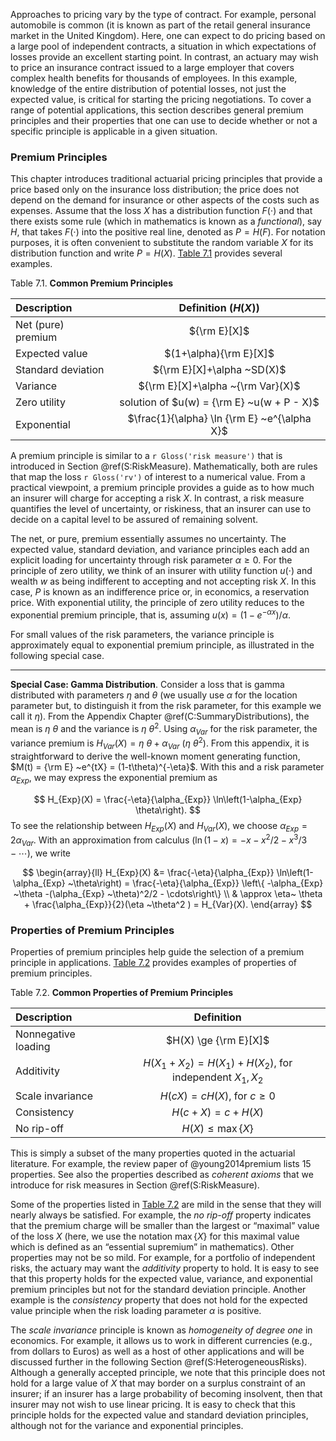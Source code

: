 <!-- ###  Premium Principles {#S:PremPrinciples} -->

Approaches to pricing vary by the type of contract. For example, personal automobile is common (it is known as part of the retail general insurance market in the United Kingdom). Here, one can expect to do pricing based on a large pool of independent contracts, a situation in which expectations of losses provide an excellent starting point. In contrast, an actuary may wish to price an insurance contract issued to a large employer that covers complex health benefits for thousands of employees. In this example, knowledge of the entire distribution of potential losses, not just the expected value, is critical for starting the pricing negotiations. To cover a range of potential applications, this section describes general premium principles and their properties that one can use to decide whether or not a specific principle is applicable in a given situation.


### Premium Principles

This chapter introduces traditional actuarial pricing principles that provide a price based only on the insurance loss distribution; the price does not depend on the demand for insurance or other aspects of the costs such as expenses. Assume that the loss $X$ has a distribution function $F(\cdot)$ and that there exists some rule (which in mathematics is known as a *functional*), say $H$, that takes $F(\cdot)$ into the positive real line, denoted as $P = H(F)$. For notation purposes, it is often convenient to substitute the random variable $X$ for its distribution function and write $P = H(X)$. [Table 7.1] provides several examples. 


[Table 7.1]:\#tab:71

<a id=tab:71></a>

Table 7.1. **Common Premium Principles**

  Description 		        Definition ($H(X)$)
  ------------------      ---------------------------------------------
  Net (pure) premium	    ${\rm E}[X]$ 
  Expected value		      $(1+\alpha){\rm E}[X]$ 
  Standard deviation	    ${\rm E}[X]+\alpha ~SD(X)$ 
  Variance		            ${\rm E}[X]+\alpha ~{\rm Var}(X)$ 
  Zero utility		        solution of $u(w) = {\rm E} ~u(w + P - X)$
  Exponential		          $\frac{1}{\alpha} \ln {\rm E} ~e^{\alpha X}$
  ------------------      ---------------------------------------------
  
  
A premium principle is similar to a `r Gloss('risk measure')` that is introduced in Section \@ref(S:RiskMeasure). Mathematically, both are rules that map the loss `r Gloss('rv')` of interest to a numerical value. From a practical viewpoint, a premium principle provides a guide as to how much an insurer will charge for accepting a risk $X$. In contrast, a risk measure quantifies the level of uncertainty, or riskiness, that an insurer can use to decide on a capital level to be assured of remaining solvent.

The net, or pure, premium essentially assumes no uncertainty. The expected value, standard deviation, and variance principles each add an explicit loading for uncertainty through risk parameter $\alpha \ge 0$. For the principle of zero utility, we think of an insurer with utility function $u(\cdot)$ and wealth *w* as being indifferent to accepting and not accepting risk $X$. In this case, $P$ is known as an indifference price or, in economics, a reservation price. With exponential utility, the principle of zero utility reduces to the exponential premium principle, that is, assuming $u(x) = (1-e^{-\alpha x})/\alpha$.

For small values of the risk parameters, the variance principle is approximately equal to exponential premium principle, as illustrated in the following special case.

***

**Special Case: Gamma Distribution**. Consider a loss that is gamma distributed with parameters $\eta$ and $\theta$ (we usually use $\alpha$ for the location parameter but, to distinguish it from the risk parameter, for this example we call it $\eta$). From the Appendix Chapter \@ref(C:SummaryDistributions), the mean is $\eta~ \theta$ and the variance is $\eta ~\theta^2$. Using $\alpha_{Var}$ for the risk parameter, the variance premium is  $H_{Var}(X) = \eta~ \theta+\alpha_{Var} ~(\eta ~\theta^2)$. From this appendix, it is straightforward to derive the well-known moment generating function, $M(t) = {\rm E} ~e^{tX} = (1-t\theta)^{-\eta}$. With this and a risk parameter $\alpha_{Exp}$, we may express the exponential premium as 

$$
H_{Exp}(X) = \frac{-\eta}{\alpha_{Exp}} \ln\left(1-\alpha_{Exp} \theta\right).
$$
To see the relationship between $H_{Exp}(X)$ and $H_{Var}(X)$, we choose $\alpha_{Exp} = 2 \alpha_{Var}$. With an approximation from calculus ($\ln(1-x) = -x - x^2/2 - x^3/3 - \cdots$), we write

$$
\begin{array}{ll}
H_{Exp}(X) &= \frac{-\eta}{\alpha_{Exp}} \ln\left(1-\alpha_{Exp} ~\theta\right) 
= \frac{-\eta}{\alpha_{Exp}} \left\{ -\alpha_{Exp} ~\theta -(\alpha_{Exp} ~\theta)^2/2 - \cdots\right\} \\
& \approx \eta~ \theta + \frac{\alpha_{Exp}}{2}(\eta ~\theta^2 ) 
= H_{Var}(X). 
\end{array}
$$


### Properties of Premium Principles

Properties of premium principles help guide the selection of a premium principle in applications. [Table 7.2] provides examples of properties of premium principles.

[Table 7.2]:\#tab:72

<a id=tab:72></a>

Table 7.2. **Common Properties of Premium Principles**


  Description 		      Definition 
  -------------------   ----------------------------------------------------------
  Nonnegative loading 	$H(X) \ge {\rm E}[X]$
  Additivity 		        $H(X_1+X_2) = H(X_1) + H(X_2)$, for independent $X_1, X_2$
  Scale invariance 	    $H(cX) = c H(X)$, for $c \ge 0$
  Consistency 		      $H(c+X) = c + H(X)$
  No rip-off 		        $H(X) \le \max \{X\}$
  -------------------   ----------------------------------------------------------

This is simply a subset of the many properties quoted in the actuarial literature. For example, the review paper of @young2014premium lists 15 properties. See also the properties described as *coherent axioms* that we introduce for risk measures in Section \@ref(S:RiskMeasure).

Some of the properties listed in [Table 7.2] are mild in the sense that they will nearly always be satisfied. For example, the *no rip-off* property indicates that the premium charge will be smaller than the largest or "maximal" value of the loss $X$ (here, we use the notation $\max \{X\}$ for this maximal value which is defined as an "essential supremium" in mathematics). Other properties may not be so mild. For example, for a portfolio of independent risks, the actuary may want the *additivity* property to hold. It is easy to see that this property holds for the expected value, variance, and exponential premium principles but not for the standard deviation principle. Another example is the *consistency* property that does not hold for the expected value principle when the risk loading parameter $\alpha$ is positive.

The *scale invariance* principle is known as *homogeneity of degree one* in economics. For example, it allows us to work in different currencies (e.g., from dollars to Euros) as well as a host of other applications and will be discussed further in the following Section \@ref(S:HeterogeneousRisks). Although a generally accepted principle, we note that this principle does not hold for a large value of $X$ that may border on a surplus constraint of an insurer; if an insurer has a large probability of becoming insolvent, then that insurer may not wish to use linear pricing. It is easy to check that this principle holds for the expected value and standard deviation principles, although not for the variance and exponential principles.



